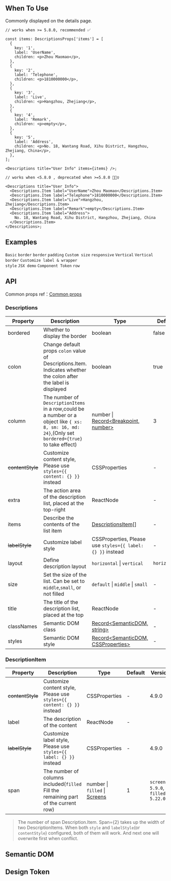 

<Meta of={DescriptionsStories} />

        
## When To Use

Commonly displayed on the details page.

```tsx | pure
// works when >= 5.8.0, recommended ✅

const items: DescriptionsProps['items'] = [
  {
    key: '1',
    label: 'UserName',
    children: <p>Zhou Maomao</p>,
  },
  {
    key: '2',
    label: 'Telephone',
    children: <p>1810000000</p>,
  },
  {
    key: '3',
    label: 'Live',
    children: <p>Hangzhou, Zhejiang</p>,
  },
  {
    key: '4',
    label: 'Remark',
    children: <p>empty</p>,
  },
  {
    key: '5',
    label: 'Address',
    children: <p>No. 18, Wantang Road, Xihu District, Hangzhou, Zhejiang, China</p>,
  },
];

<Descriptions title="User Info" items={items} />;

// works when <5.8.0 , deprecated when >=5.8.0 🙅🏻‍♀️

<Descriptions title="User Info">
  <Descriptions.Item label="UserName">Zhou Maomao</Descriptions.Item>
  <Descriptions.Item label="Telephone">1810000000</Descriptions.Item>
  <Descriptions.Item label="Live">Hangzhou, Zhejiang</Descriptions.Item>
  <Descriptions.Item label="Remark">empty</Descriptions.Item>
  <Descriptions.Item label="Address">
    No. 18, Wantang Road, Xihu District, Hangzhou, Zhejiang, China
  </Descriptions.Item>
</Descriptions>;
```

## Examples

<code src="./demo/basic.tsx">Basic</code>
<code src="./demo/border.tsx">border</code>
<code src="./demo/text.tsx" debug>border</code>
<code src="./demo/padding.tsx" debug>padding</code>
<code src="./demo/size.tsx">Custom size</code>
<code src="./demo/responsive.tsx">responsive</code>
<code src="./demo/vertical.tsx">Vertical</code>
<code src="./demo/vertical-border.tsx">Vertical border</code>
<code src="./demo/style.tsx" debug>Customize label & wrapper style</code>
<code src="./demo/jsx.tsx" debug>JSX demo</code>
<code src="./demo/component-token.tsx" debug>Component Token</code>
<code src="./demo/block.tsx">row</code>

## API

Common props ref：[Common props](/docs/react/common-props)

### Descriptions

| Property | Description | Type | Default | Version |
| --- | --- | --- | --- | --- |
| bordered | Whether to display the border | boolean | false |  |
| colon | Change default props `colon` value of Descriptions.Item. Indicates whether the colon after the label is displayed | boolean | true |  |
| column | The number of `DescriptionItems` in a row,could be a number or a object like `{ xs: 8, sm: 16, md: 24}`,(Only set `bordered={true}` to take effect) | number \| [Record<Breakpoint, number>](https://github.com/ant-design/ant-design/blob/84ca0d23ae52e4f0940f20b0e22eabe743f90dca/components/descriptions/index.tsx#L111C21-L111C56) | 3 |  |
| ~~contentStyle~~ | Customize content style, Please use `styles={{ content: {} }}` instead | CSSProperties | - | 4.10.0 |
| extra | The action area of the description list, placed at the top-right | ReactNode | - | 4.5.0 |
| items | Describe the contents of the list item | [DescriptionsItem](#descriptionitem)[] | - | 5.8.0 |
| ~~labelStyle~~ | Customize label style | CSSProperties, Please use `styles={{ label: {} }}` instead | - | 4.10.0 |
| layout | Define description layout | `horizontal` \| `vertical` | `horizontal` |  |
| size | Set the size of the list. Can be set to `middle`,`small`, or not filled | `default` \| `middle` \| `small` | - |  |
| title | The title of the description list, placed at the top | ReactNode | - |  |
| classNames | Semantic DOM class | [Record<SemanticDOM, string>](#semantic-dom) | - | 5.23.0 |
| styles | Semantic DOM style | [Record<SemanticDOM, CSSProperties>](#semantic-dom) | - | 5.23.0 |

### DescriptionItem

| Property | Description | Type | Default | Version |
| --- | --- | --- | --- | --- |
| ~~contentStyle~~ | Customize content style, Please use `styles={{ content: {} }}` instead | CSSProperties | - | 4.9.0 |
| label | The description of the content | ReactNode | - |  |
| ~~labelStyle~~ | Customize label style, Please use `styles={{ label: {} }}` instead | CSSProperties | - | 4.9.0 |
| span | The number of columns included(`filled` Fill the remaining part of the current row) | number \| `filled` \| [Screens](/components/grid#col) | 1 | `screens: 5.9.0`, `filled: 5.22.0` |

> The number of span Description.Item. Span={2} takes up the width of two DescriptionItems. When both `style` and `labelStyle`(or `contentStyle`) configured, both of them will work. And next one will overwrite first when conflict.

## Semantic DOM

<code src="./demo/_semantic.tsx" simplify="true"></code>

## Design Token

<ComponentTokenTable component="Descriptions"></ComponentTokenTable>


